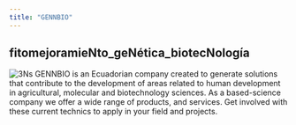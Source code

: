 ```yaml
---
title: "GENNBIO"
---
```


## fitomejoramieNto_geNética_biotecNología

![3Ns](C:\Users\Dell\Desktop\GENNBIO.github.io\GENNBIO web.png)
GENNBIO is an Ecuadorian company created to generate solutions that contribute to the development of areas related to human development in agricultural, molecular and biotechnology sciences. As a based-science company we offer a wide range of products, and services. Get involved with these current technics to apply in your field and projects.  


